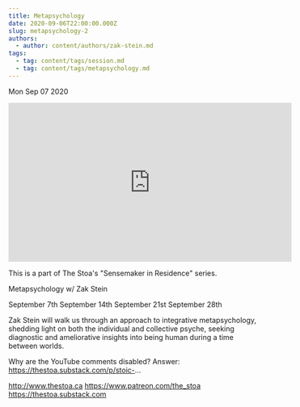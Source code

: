 ```yaml
---
title: Metapsychology
date: 2020-09-06T22:00:00.000Z
slug: metapsychology-2
authors:
  - author: content/authors/zak-stein.md
tags:
  - tag: content/tags/session.md
  - tag: content/tags/metapsychology.md
---
```






Mon Sep 07 2020

<iframe width="560" height="315" src="https://www.youtube.com/embed/IaYZY57hmQk" title="Metapsychology w/ Zak Stein. September 28, 2020" frameborder="0" allow="accelerometer; autoplay; clipboard-write; encrypted-media; gyroscope; picture-in-picture" allowfullscreen ></iframe>

This is a part of The Stoa's "Sensemaker in Residence" series. 

Metapsychology w/ Zak Stein

September 7th
September 14th
September 21st
September 28th 

Zak Stein will walk us through an approach to integrative metapsychology, shedding light on both the individual and collective psyche, seeking diagnostic and ameliorative insights into being human during a time between worlds.

Why are the YouTube comments disabled? Answer: https://thestoa.substack.com/p/stoic-...

http://www.thestoa.ca
https://www.patreon.com/the_stoa
https://thestoa.substack.com


